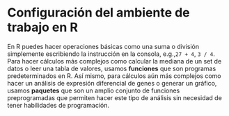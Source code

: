 # Configuración del ambiente de trabajo en R

En R puedes hacer operaciones básicas como una suma o división simplemente escribiendo la instrucción en la consola, e.g.,`27 + 4`, `3 / 4`. Para hacer cálculos más complejos como calcular la mediana de un set de datos o leer una tabla de valores, usamos **funciones** que son programas predeterminados en R. Así mismo, para cálculos aún más complejos como hacer un análisis de expresión diferencial de genes o generar un gráfico, usamos **paquetes** que son un amplio conjunto de funciones preprogramadas que permiten hacer este tipo de análisis sin necesidad de tener habilidades de programación.

